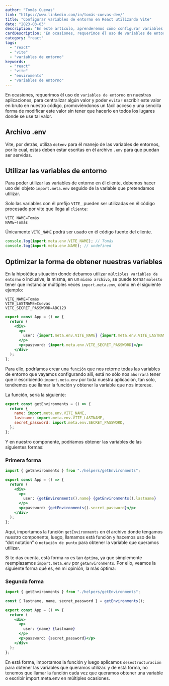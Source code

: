 ```yaml
---
author: "Tomás Cuevas"
link: "https://www.linkedin.com/in/tomás-cuevas-dev/"
title: "Configurar variables de entorno en React utilizando Vite"
date: "2023-03-03"
description: "En este artículo, aprenderemos cómo configurar variables de entorno en React cuando utilizamos Vite de una forma sencilla y rápida."
cardDescription: "En ocasiones, requerimos él uso de variables de entorno en nuestras aplicaciones, para centralizar algún valor y poder evitar escribir este valor en bruto en nuestro código, promoviéndonos un fácil acceso y una sencilla forma de modificar este valor sin tener que hacerlo en todos los lugares donde se use tal valor."
category: "react"
tags:
  - "react"
  - "vite"
  - "variables de entorno"
keywords:
  - "react"
  - "vite"
  - "enviroments"
  - "variables de entorno"
---
```


En ocasiones, requerimos él uso de `variables de entorno` en nuestras aplicaciones, para centralizar algún valor y poder `evitar` escribir este valor en bruto en nuestro código, promoviéndonos un fácil acceso y una sencilla forma de modificar este valor sin tener que hacerlo en todos los lugares donde se use tal valor.

## Archivo .env

Vite, por detrás, utiliza `dotenv` para él manejo de las variables de entornos, por lo cual, estas deben estar escritas en él archivo `.env` para que puedan ser servidas.

## Utilizar las variables de entorno

Para poder utilizar las variables de entorno en él cliente, debemos hacer uso del objeto `import.meta.env` seguido de la variable que pretendamos utilizar.

Solo las variables con él prefijo `VITE_` pueden ser utilizadas en él código procesado por vite que llega al `cliente`:

```text
VITE_NAME=Tomás
NAME=Tomás
```

Únicamente `VITE_NAME` podrá ser usado en él código fuente del cliente.

```js
console.log(import.meta.env.VITE_NAME); // Tomás
console.log(import.meta.env.NAME); // undefined
```

## Optimizar la forma de obtener nuestras variables

En la hipotética situación donde debamos utilizar `múltiples variables de entorno` o inclusive, la misma, en un `mismo archivo`, se puede tornar `molesto` tener que instanciar múltiples veces `import.meta.env`, como en él siguiente ejemplo:

```text
VITE_NAME=Tomás
VITE_LASTNAME=Cuevas
VITE_SECRET_PASSWORD=ABC123
```

```jsx
export const App = () => {
  return (
    <div>
      <p>
        user: {import.meta.env.VITE_NAME} {import.meta.env.VITE_LASTNAME}
      </p>
      <p>password: {import.meta.env.VITE_SECRET_PASSWORD}</p>
    </div>
  );
};
```

Para ello, podríamos crear una `función` que nos retorne todas las variables de entorno que vayamos configurando allí, está no sólo nos `ahorrará` tener que ir escribiendo `import.meta.env` por toda nuestra aplicación, tan solo, tendremos que llamar la función y obtener la variable que nos interese.

La función, sería la siguiente:

```js
export const getEnvironments = () => {
  return {
    name: import.meta.env.VITE_NAME,
    lastname: import.meta.env.VITE_LASTNAME,
    secret_password: import.meta.env.SECRET_PASSWORD,
  };
};
```

Y en nuestro componente, podríamos obtener las variables de las siguientes formas:

### Primera forma

```jsx
import { getEnvironments } from "./helpers/getEnvironments";

export const App = () => {
  return (
    <div>
      <p>
        user: {getEnvironments().name} {getEnvironments().lastname}
      </p>
      <p>password: {getEnvironments().secret_password}</p>
    </div>
  );
};
```

Aquí, importamos la función `getEnvironments` en él archivo donde tengamos nuestro componente, luego, llamamos está función y hacemos uso de la “dot notation” o `notación de punto` para obtener la variable que queramos utilizar.

Si te das cuenta, está forma `no` es tan `óptima`, ya que simplemente reemplazamos `import.meta.env` por `getEnvironments`. Por ello, veamos la siguiente forma qué es, en mi opinión, la más óptima:

### Segunda forma

```jsx
import { getEnvironments } from "./helpers/getEnvironments";

const { lastname, name, secret_password } = getEnvironments();

export const App = () => {
  return (
    <div>
      <p>
        user: {name} {lastname}
      </p>
      <p>password: {secret_password}</p>
    </div>
  );
};
```

En está forma, importamos la función y luego aplicamos `desestructuración` para obtener las variables que queramos utilizar. y de está forma, no tenemos que llamar la función cada vez que queramos obtener una variable o escribir import.meta.env en múltiples ocasiones.
